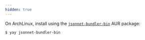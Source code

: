 ```yaml
---
hidden: true
---
```


On ArchLinux, install using the [`jsonnet-bundler-bin`](https://aur.archlinux.org/packages/jsonnet-bundler-bin/) AUR package:

```
$ yay jsonnet-bundler-bin
```
